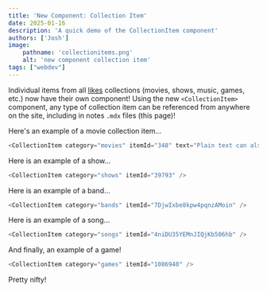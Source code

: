 ```yaml
---
title: 'New Component: Collection Item'
date: 2025-01-16
description: 'A quick demo of the CollectionItem component'
authors: ['Josh']
image:
    pathname: 'collectionitems.png'
    alt: 'new component collection item'
tags: ["webdev"]
---
```


Individual items from all [likes](/likes) collections (movies, shows, music, games, etc.) now have their own component! Using the new `<CollectionItem>` component, any type of collection item can be referenced from anywhere on the site, including in notes `.mdx` files (this page)!

Here's an example of a movie collection item...
```js
<CollectionItem category="movies" itemId="348" text="Plain text can also be passed through to give some context for the item being included!" />
```
<CollectionItem category="movies" itemId="348" text="Plain text can also be passed through to give some context for the item being included!" />

Here is an example of a show...
```js
<CollectionItem category="shows" itemId="39793" />
```
<CollectionItem category="shows" itemId="39793" />

Here is an example of a band...
```js
<CollectionItem category="bands" itemId="7DjwIxbe8kpw4pqnzAMoin" />
```
<CollectionItem category="bands" itemId="7DjwIxbe8kpw4pqnzAMoin" />

Here is an example of a song...
```js
<CollectionItem category="songs" itemId="4niDU35YEMnJIQjKb506hb" />
```
<CollectionItem category="songs" itemId="4niDU35YEMnJIQjKb506hb" />

And finally, an example of a game!
```js
<CollectionItem category="games" itemId="1086940" />
```
<CollectionItem category="games" itemId="1086940" />

Pretty nifty!